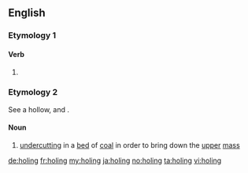 ==English==

===Etymology 1===

====Verb====
{{head|en}}

# {{present participle of|hole|lang=en}}

===Etymology 2===
See {{term|hole}} a hollow, and {{term|-ing}}.

====Noun====
{{en-noun|?}}

# {{context|mining|lang=en}} [[undercut]]ting in a [[bed]] of [[coal]] in order to bring down the [[upper]] [[mass]]
#: {{rfquotek|Raymond}}

[[de:holing]]
[[fr:holing]]
[[my:holing]]
[[ja:holing]]
[[no:holing]]
[[ta:holing]]
[[vi:holing]]